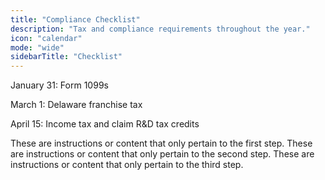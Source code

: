 ```yaml
---
title: "Compliance Checklist"
description: "Tax and compliance requirements throughout the year."
icon: "calendar"
mode: "wide"
sidebarTitle: "Checklist"
---
```


January 31: Form 1099s

March 1: Delaware franchise tax

April 15: Income tax and claim R&D tax credits


<Steps>
  <Step
    title="File Form 1099s"
    stepNumber={31}
  >
      These are instructions or content that only pertain to the first step.
  </Step>
  <Step title="Second Step">
    These are instructions or content that only pertain to the second step.
  </Step>
  <Step title="Third Step">
    These are instructions or content that only pertain to the third step.
  </Step>
</Steps>